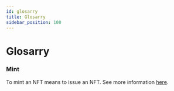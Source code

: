 ```yaml
---
id: glosarry
title: Glosarry
sidebar_position: 100
---
```


# Glosarry

### Mint

To mint an NFT means to issue an NFT. See more information [here](https://help.foundation.app/en/articles/4742869-a-complete-guide-to-minting-an-nft).
